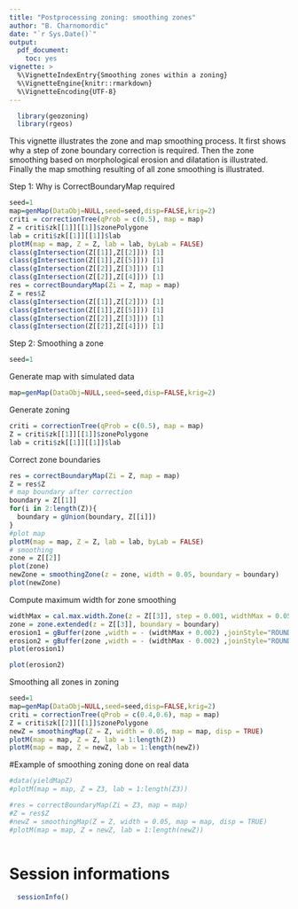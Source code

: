 ```yaml
---
title: "Postprocessing zoning: smoothing zones"
author: "B. Charnomordic"
date: "`r Sys.Date()`"
output:
  pdf_document:
    toc: yes
vignette: >
  %\VignetteIndexEntry{Smoothing zones within a zoning}
  %\VignetteEngine{knitr::rmarkdown}
  %\VignetteEncoding{UTF-8}
---
```


```r
  library(geozoning)
  library(rgeos)
```
This vignette illustrates the zone and map smoothing process. It first shows why a step of zone boundary correction is required. Then the zone smoothing based on morphological erosion and dilatation is illustrated. Finally the map smothing resulting of all zone smoothing is illustrated.

Step 1: Why is CorrectBoundaryMap required
```r
seed=1
map=genMap(DataObj=NULL,seed=seed,disp=FALSE,krig=2)
criti = correctionTree(qProb = c(0.5), map = map)
Z = criti$zk[[1]][[1]]$zonePolygone
lab = criti$zk[[1]][[1]]$lab
plotM(map = map, Z = Z, lab = lab, byLab = FALSE)
class(gIntersection(Z[[1]],Z[[2]])) [1]
class(gIntersection(Z[[1]],Z[[5]])) [1]
class(gIntersection(Z[[2]],Z[[3]])) [1]
class(gIntersection(Z[[2]],Z[[4]])) [1]
res = correctBoundaryMap(Zi = Z, map = map)
Z = res$Z
class(gIntersection(Z[[1]],Z[[2]])) [1]
class(gIntersection(Z[[1]],Z[[5]])) [1]
class(gIntersection(Z[[2]],Z[[3]])) [1]
class(gIntersection(Z[[2]],Z[[4]])) [1]
```

Step 2: Smoothing a zone 
```r

seed=1
```
Generate map with simulated data
```r
map=genMap(DataObj=NULL,seed=seed,disp=FALSE,krig=2)
```
Generate zoning
```r
criti = correctionTree(qProb = c(0.5), map = map)
Z = criti$zk[[1]][[1]]$zonePolygone
lab = criti$zk[[1]][[1]]$lab
```
Correct zone boundaries
```r
res = correctBoundaryMap(Zi = Z, map = map)
Z = res$Z
# map boundary after correction
boundary = Z[[1]]
for(i in 2:length(Z)){
  boundary = gUnion(boundary, Z[[i]])
}
#plot map
plotM(map = map, Z = Z, lab = lab, byLab = FALSE)
# smoothing
zone = Z[[2]]
plot(zone)
newZone = smoothingZone(z = zone, width = 0.05, boundary = boundary)
plot(newZone)
```
Compute maximum width for zone smoothing
```r
widthMax = cal.max.width.Zone(z = Z[[3]], step = 0.001, widthMax = 0.05, boundary = boundary, erosion = TRUE)
zone = zone.extended(z = Z[[3]], boundary = boundary)
erosion1 = gBuffer(zone ,width = - (widthMax + 0.002) ,joinStyle="ROUND",capStyle = "ROUND")
erosion2 = gBuffer(zone ,width = - (widthMax - 0.002) ,joinStyle="ROUND",capStyle = "ROUND")
plot(erosion1)

plot(erosion2)

```
Smoothing all zones in zoning
```r
seed=1
map=genMap(DataObj=NULL,seed=seed,disp=FALSE,krig=2)
criti = correctionTree(qProb = c(0.4,0.6), map = map)
Z = criti$zk[[2]][[1]]$zonePolygone
newZ = smoothingMap(Z = Z, width = 0.05, map = map, disp = TRUE)
plotM(map = map, Z = Z, lab = 1:length(Z))
plotM(map = map, Z = newZ, lab = 1:length(newZ))
```
#Example of smoothing zoning done on real data
```r
#data(yieldMapZ)
#plotM(map = map, Z = Z3, lab = 1:length(Z3))

#res = correctBoundaryMap(Zi = Z3, map = map)
#Z = res$Z
#newZ = smoothingMap(Z = Z, width = 0.05, map = map, disp = TRUE)
#plotM(map = map, Z = newZ, lab = 1:length(newZ))
   
```


# Session informations
```r
  sessionInfo()
```

